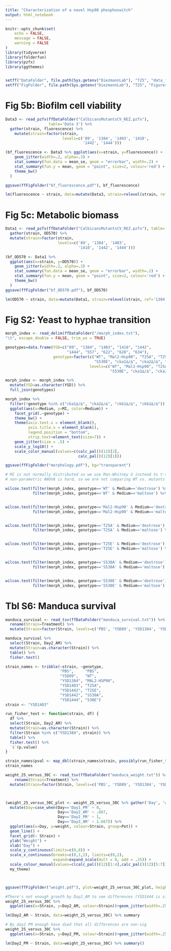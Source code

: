 ```yaml
---
title: "Characterization of a novel Hsp90 phosphoswitch"
output: html_notebook
---
```


```r
knitr::opts_chunk$set(
	echo = FALSE,
	message = FALSE,
	warning = FALSE
)
library(tidyverse)
library(folderfun)
library(pzfx)
library(ggthemes)


setff("DataFolder", file.path(Sys.getenv("DiezmannLab"), "T25", "data_files"))
setff("FigFolder", file.path(Sys.getenv("DiezmannLab"), "T25", "Figures"))
```

# Fig 5b: Biofilm cell viability
```r
Data3 <- read_pzfx(ffDataFolder("CalbicansMutantsCV_REZ.pzfx"),
                   table='Data 3') %>% 
  gather(strain, fluorescence) %>%
    mutate(strain=factor(strain, 
                         levels=c('89', '1384', '1403', '1410', 
                                  '1442', '1444')))

(bf_fluorescence <- Data3 %>% ggplot(aes(x=strain, y=fluorescence)) +
    geom_jitter(width=.2, alpha=.3) +
    stat_summary(fun.data = mean_se, geom = "errorbar", width=.2) +
    stat_summary(fun.y = mean, geom = "point", size=2, colour='red') +
    theme_bw()
  )

ggsave(ffFigFolder("bf_fluorescence.pdf"), bf_fluorescence)

lm(fluorescence ~ strain, data=mutate(Data3, strain=relevel(strain, ref='1384'))) %>% summary()
```

# Fig 5c: Metabolic biomass
```r
Data1 <- read_pzfx(ffDataFolder("CalbicansMutantsCV_REZ.pzfx"), table='Data 1') %>%
  gather(strain, OD570) %>%
  mutate(strain=factor(strain, 
                       levels=c('89', '1384', '1403',
                                '1410', '1442', '1444')))

(bf_OD570 <- Data1 %>%
  ggplot(aes(x=strain, y=OD570)) +
    geom_jitter(width=.2, alpha=.3) +
    stat_summary(fun.data = mean_se, geom = "errorbar", width=.2) +
    stat_summary(fun.y = mean, geom = "point", size=2, colour='red') +
    theme_bw()
  )
ggsave(ffFigFolder("bf_OD570.pdf"), bf_OD570)

lm(OD570 ~ strain, data=mutate(Data1, strain=relevel(strain, ref='1384'))) %>% summary()
```

# Fig S2: Yeast to hyphae transition

```r
morph_index <- read_delim(ffDataFolder("/morph_index.txt"),
"\t", escape_double = FALSE, trim_ws = TRUE)

genotypes=data.frame(YSD=c("89", "1384", "1403", "1410", "1442", 
                           "1444", "557", "622", "628", "634"), 
                     genotype=factor(c("WT", "Mal2-Hsp90", "T25A", "T25E", "S530A", 
                                       "S530E", "cka1∆/∆", "cka2∆/∆", "ckb1∆/∆", "ckb2∆/∆"),
                                     levels=c("WT", "Mal2-Hsp90", "T25A", "T25E", "S530A",
                                              "S530E", "cka1∆/∆", "cka2∆/∆", "ckb1∆/∆", "ckb2∆/∆")))

morph_index <- morph_index %>% 
  mutate(YSD=as.character(YSD)) %>% 
  full_join(genotypes) 

morph_index %>% 
  filter(!genotype %in% c("cka1∆/∆", "cka2∆/∆", "ckb1∆/∆", "ckb2∆/∆")) %>%
  ggplot(aes(x=Medium, y=MI, color=Medium)) +
    facet_grid(.~genotype) +
    theme_bw() +
    theme(axis.text.x = element_blank(),
          axis.title.x = element_blank(),
          legend.position = "bottom",
          strip.text=element_text(size=7)) +
    geom_jitter(size = .5) +
    scale_y_log10() +
    scale_color_manual(values=c(calc_pal()(12)[2],
                                calc_pal()(12)[1]))

ggsave(ffFigFolder("morphology.pdf"), bg="transparent")

# MI is not normally distributed so we use Man-Whitney U instead to t-test to compare two samples (maltose v. dextrose)
# non-parametric ANOVA is hard, so we are not comparing WT vs. mutants for each condition.

wilcox.test(filter(morph_index, genotype=='WT' & Medium=='dextrose') %>% `$`(MI),
            filter(morph_index, genotype=='WT' & Medium=='maltose') %>% `$`(MI))


wilcox.test(filter(morph_index, genotype=='Mal2-Hsp90' & Medium=='dextrose') %>% `$`(MI),
            filter(morph_index, genotype=='Mal2-Hsp90' & Medium=='maltose') %>% `$`(MI))


wilcox.test(filter(morph_index, genotype=='T25A' & Medium=='dextrose') %>% `$`(MI),
            filter(morph_index, genotype=='T25A' & Medium=='maltose') %>% `$`(MI))


wilcox.test(filter(morph_index, genotype=='T25E' & Medium=='dextrose') %>% `$`(MI),
            filter(morph_index, genotype=='T25E' & Medium=='maltose') %>% `$`(MI))


wilcox.test(filter(morph_index, genotype=='S530A' & Medium=='dextrose') %>% `$`(MI),
            filter(morph_index, genotype=='S530A' & Medium=='maltose') %>% `$`(MI))


wilcox.test(filter(morph_index, genotype=='S530E' & Medium=='dextrose') %>% `$`(MI),
            filter(morph_index, genotype=='S530E' & Medium=='maltose') %>% `$`(MI))

```

# Tbl S6: Manduca survival
```r
manduca_survival <- read_tsv(ffDataFolder("manduca_survival.txt")) %>%
  rename(Strain=Treatment) %>%
  mutate(Strain=factor(Strain, levels=c('PBS', 'YSD89', 'YSD1384', 'YSD1403', 'YSD1410', 'YSD1442', 'YSD1444')))

manduca_survival %>% 
  select(Strain, Day2_AM) %>%
  mutate(Strain=as.character(Strain)) %>%
  table() %>%
  fisher.test()

strain_names <- tribble(~strain, ~genotype,
                        "PBS",     "PBS",
                        "YSD89",   "WT",
                        "YSD1384", "MAL2-HSP90",
                        "YSD1403", "T25A",
                        "YSD1442", "T25E",
                        "YSD1442", "S530A",
                        "YSD1444", "530E")
strain <- "YSD1403" 

run_fisher_test <- function(strain, df) {
  df %>% 
  select(Strain, Day2_AM) %>%
  mutate(Strain=as.character(Strain)) %>%
  filter(Strain %in% c("YSD1384", strain)) %>%
  table() %>%
  fisher.test() %>% 
  `$`(p.value) 
}

strain_names$pval <- map_dbl(strain_names$strain, possibly(run_fisher_test, NA), manduca_survival)
strain_names
```


```r

weight_25_versus_30C <- read_tsv(ffDataFolder("manduca_weight.txt")) %>%
    rename(Strain=Treatment) %>%
  mutate(Strain=factor(Strain, levels=c('PBS', 'YSD89', 'YSD1384', 'YSD1403', 'YSD1410', 'YSD1442', 'YSD1444')))



(weight_25_versus_30C_plot <- weight_25_versus_30C %>% gather('Day', 'weight', starts_with('Day')) %>% 
  mutate(Day=case_when(Day=='Day1_PM' ~ 0,
                       Day=='Day2_AM' ~ .667,
                       Day=='Day2_PM' ~ 1,
                       Day=='Day3_AM' ~ 1.667)) %>% 
  ggplot(aes(x=Day, y=weight, colour=Strain, group=Pot)) +
  geom_line() +
  facet_grid(~ Strain) +
  ylab("Weight") +
  xlab("Day") +
  scale_y_continuous(limits=c(0,8)) +
  scale_x_continuous(breaks=c(0,1,2), limits=c(0,2),
                     expand=expand_scale(mult = 0, add = .25)) +
  scale_colour_manual(values=c(calc_pal()(12)[1:4],calc_pal()(12)[5:7])) +
  my_theme)



ggsave(ffFigFolder("weight.pdf"), plot=weight_25_versus_30C_plot, height=4, width=8, units="in")

#There's not enough growth by Day2_AM to see differences (YSD1444 is sig lower than PBS, but everything else is non-sig)
weight_25_versus_30C %>%
  ggplot(aes(x=Strain, y=Day2_AM, colour=Strain))+geom_jitter(width=.25)

lm(Day2_AM ~ Strain, data=weight_25_versus_30C) %>% summary

# By day2 PM enough have died that all differences are non-sig
weight_25_versus_30C %>%
  ggplot(aes(x=Strain, y=Day2_PM, colour=Strain))+geom_jitter(width=.25)

lm(Day2_PM ~ Strain, data=weight_25_versus_30C) %>% summary()
```



